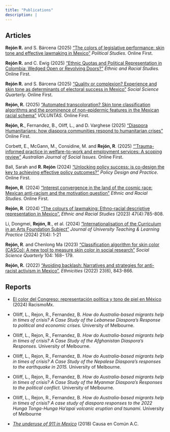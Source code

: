 ```yaml
---
title: "Publications"
description: |
---
```


## Articles

<strong>**Rejón R.**</strong> and S. Bárcena (2025) [“The colors of legislative performance: skin tone and effective lawmaking in Mexico”](https://doi.org/10.1177/00323217251364649) *Political Studies.* Online First.

<strong>**Rejón R.**</strong> and C. Ewig (2025) [“Ethnic Quotas and Political Representation in Colombia: Wedged Open or Revolving Doors?”](https://doi.org/10.1080/01419870.2025.2529416) *Ethnic and Racial Studies.* Online First.

<strong>**Rejón R.**</strong> and S. Bárcena (2025) [“Quality or complexion? Experience and skin tone as determinants of electoral success in Mexico”](https://doi.org/10.1111/ssqu.70054) *Social Science Quarterly.* Online First.

<strong>**Rejón, R.**</strong> (2025) [“Automated transcoloration? Skin tone classification algorithms and the prominence of non-epidermic features in the Mexican racial schema”](https://doi.org/10.1177/14687968251319799) *VOLUNTAS.* Online First.

<strong>**Rejón, R.**</strong>, Fernandez, B., Oliff, L., and D. Varghese (2025) [“Diaspora Humanitarians: how diaspora communities respond to humanitarian crises”](https://doi.org/10.1007/s11266-024-00707-x) Online First.

Corbett, E., McGann, M., Considine, M. and <strong>**Rejón, R**</strong>. (2025) [“’Trauma-informed practice in welfare-to-work and employment services: A scoping review”](https://doi.org10.1002/ajs4.70015) *Australian Journal of Social Issues.* Online First.

Ball, Sarah and <strong>**R. Rejón**</strong> (2024) [“Unlocking policy success: is co-design the key to achieving effective policy outcomes?”](https://doi.org/10.1080/25741292.2024.2368911) *Policy Design and Practice*. Online First.

<strong>**Rejon, R**</strong>. (2024) [“Interest convergence in the land of the cosmic race: Mexican anti-racism and the motivation question”](https://doi.org/10.1080/01419870.2023.2292643) *Ethnic and Racial Studies*. Online First.

<strong>**Rejón, R**</strong>. (2024) [“The colours of lawmaking: Ethno-racial descriptive representation in Mexico”.](https://doi.org/10.1080/01419870.2023.2219305) *Ethnic and Racial Studies* (2023) 47(4):785-808.

Li, Dongmei, <strong>**Rejón, R**</strong>., et al. (2024) [“Internationalisation of the Curriculum in an Arts Foundation Subject”](https://doi.org/10.53761/0h9zdb86) *Journal of University Teaching & Learning Practice* (2024) 21(4): 1-21

<strong>**Rejón, R**</strong>. and Chenlong Ma (2023) [“Classification algorithm for skin color (CASCo): A new tool to measure skin color in social research”](https://onlinelibrary.wiley.com/doi/epdf/10.1111/ssqu.13242) *Social Science Quarterly* 104: 168– 179.

<strong>**Rejón, R.**</strong> (2022) [“Avoiding backlash: Narratives and strategies for anti-racist activism in Mexico”](https://doi.org/10.1177/14687968221128381), *Ethnicities* (2022) 23(6), 843-866.

## Reports

-   [El color del Congreso: representación política y tono de piel en México](https://img1.wsimg.com/blobby/go/2162eb29-0e52-4c83-bfc7-3b4e7a757f73/QUIENNOS-2.pdf) (2024) RacismoMx.

-   Olliff, L., Rejon, R., Fernandez, B. *How do Australia-based migrants help in times of crisis? A Case Study of the Lebanese Diaspora’s Response to political and economic crises.* University of Melbourne.

-   Olliff, L., Rejon, R., Fernandez, B. *How do Australia-based migrants help in times of crisis? A Case Study of the Afghanistan Diaspora’s Responses.* University of Melbourne.

-   Olliff, L., Rejon, R., Fernandez, B. *How do Australia-based migrants help in times of crisis? A Case Study of the Nepalese Diaspora’s responses to the earthquake in 2015.* University of Melbourne.

-   Olliff, L., Rejon, R., Fernandez, B. *How do Australia-based migrants help in times of crisis? A Case Study of the Myanmar Diaspora’s Responses to the political conflict.* University of Melbourne.

-   Olliff, L., Rejon, R., Fernandez, B. *How do Australia-based migrants help in times of crisis? A case study of diaspora responses to the 2022 Hunga Tonga-Hunga Ha’apai volcanic eruption and tsunami*. University of Melbourne

-   [*The underuse of 911 in Mexico*](http://causaencomun.org.mx/beta/wp-content/uploads/2018/06/cc-text-911-03-1.pdf) (2018) Causa en Común A.C.
